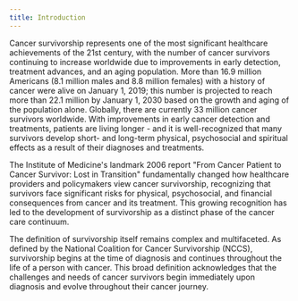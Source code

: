 ```yaml
---
title: Introduction
---
```



Cancer survivorship represents one of the most significant healthcare achievements of the 21st century, with the number of cancer survivors continuing to increase worldwide due to improvements in early detection, treatment advances, and an aging population. More than 16.9 million Americans (8.1 million males and 8.8 million females) with a history of cancer were alive on January 1, 2019; this number is projected to reach more than 22.1 million by January 1, 2030 based on the growth and aging of the population alone. Globally, there are currently 33 million cancer survivors worldwide. With improvements in early cancer detection and treatments, patients are living longer - and it is well-recognized that many survivors develop short- and long-term physical, psychosocial and spiritual effects as a result of their diagnoses and treatments.

The Institute of Medicine's landmark 2006 report "From Cancer Patient to Cancer Survivor: Lost in Transition" fundamentally changed how healthcare providers and policymakers view cancer survivorship, recognizing that survivors face significant risks for physical, psychosocial, and financial consequences from cancer and its treatment. This growing recognition has led to the development of survivorship as a distinct phase of the cancer care continuum.

The definition of survivorship itself remains complex and multifaceted. As defined by the National Coalition for Cancer Survivorship (NCCS), survivorship begins at the time of diagnosis and continues throughout the life of a person with cancer. This broad definition acknowledges that the challenges and needs of cancer survivors begin immediately upon diagnosis and evolve throughout their cancer journey.
